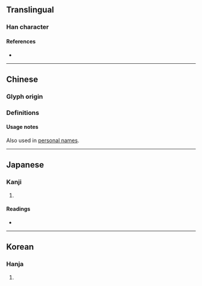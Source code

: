 {{character info}}
{{character info|0x2F894}}
{{character info|0x2F895}}
==Translingual==

===Han character===
{{Han char|rn=57|rad=弓|as=05|sn=8|four=12247|canj=NUE|ids=⿰弓𠬢}}

====References====
* {{Han ref|kx=0357.250|dkj=09748|dj=0674.070|hdz=20994.040|uh=5F22|ud=24354|bh=CC71|bd=52337}}

----

==Chinese==
{{zh-forms}}

===Glyph origin===
{{Han etym}}

===Definitions===
{{zh-see|韜|v}}

====Usage notes====
Also used in [[personal names]].

----

==Japanese==

===Kanji===
{{ja-kanji|grade=|rs=弓05}}

# {{rfdef|ja|sort=弓05}}

====Readings====
* {{ja-readings|on=[[とう]] (tō)|kun=[[ゆみぶくろ]] (yumibukuro)}}

----

==Korean==

===Hanja===
{{ko-hanja|hangeul=도|eumhun=|rv=do|mr=to|y=to}}

# {{rfdef|ko|sort=弓05}}